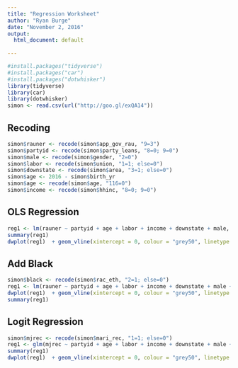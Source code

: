```yaml
---
title: "Regression Worksheet"
author: "Ryan Burge"
date: "November 2, 2016"
output:
  html_document: default
  
---
```


```r
#install.packages("tidyverse")
#install.packages("car")
#install.packages("dotwhisker")
library(tidyverse)
library(car)
library(dotwhisker)
simon <- read.csv(url("http://goo.gl/exQA14"))
```

## Recoding

```r
simon$rauner <- recode(simon$app_gov_rau, "9=3")
simon$partyid <- recode(simon$party_leans, "8=0; 9=0")
simon$male <- recode(simon$gender, "2=0")
simon$labor <- recode(simon$union, "1=1; else=0")
simon$downstate <- recode(simon$area, "3=1; else=0")
simon$age <- 2016 - simon$birth_yr
simon$age <- recode(simon$age, "116=0")
simon$income <- recode(simon$hhinc, "8=0; 9=0")

```

## OLS Regression


```r
reg1 <- lm(rauner ~ partyid + age + labor + income + downstate + male, data = simon)
summary(reg1)
dwplot(reg1)  + geom_vline(xintercept = 0, colour = "grey50", linetype = 2)

```

## Add Black

```r
simon$black <- recode(simon$rac_eth, "2=1; else=0")
reg1 <- lm(rauner ~ partyid + age + labor + income + downstate + male + black, data = simon)
dwplot(reg1)  + geom_vline(xintercept = 0, colour = "grey50", linetype = 2)
summary(reg1)

```

## Logit Regression 

```r
simon$mjrec <- recode(simon$mari_rec, "1=1; else=0")
reg1 <- glm(mjrec ~ partyid + age + labor + income + downstate + male + black, data = simon)
summary(reg1)
dwplot(reg1)  + geom_vline(xintercept = 0, colour = "grey50", linetype = 2)
```
